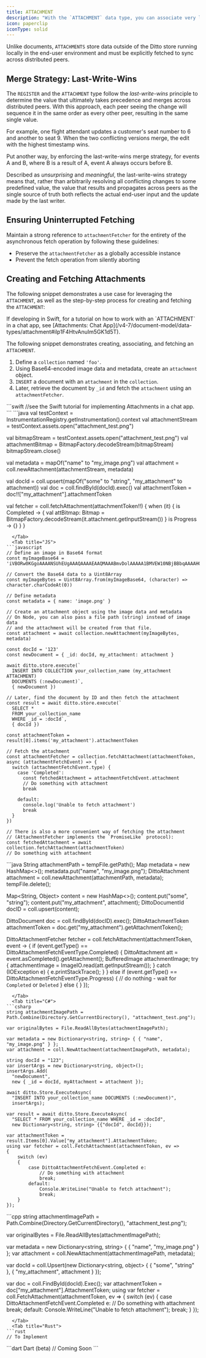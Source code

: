 ```yaml
---
title: ATTACHMENT
description: "With the `ATTACHMENT` data type, you can associate very large amounts of binary data, such as an image, video, a deeply embedded document, and so on, with a document and sync across peers without conflict."
icon: paperclip
iconType: solid
---
```


Unlike documents, `ATTACHMENTS` store data outside of the Ditto store running locally in the end-user environment and must be explicitly fetched to sync across distributed peers.

## Merge Strategy: Last-Write-Wins

The `REGISTER` and the `ATTACHMENT` type follow the *last-write-wins* principle to determine the value that ultimately takes precedence and merges across distributed peers. With this approach, each peer seeing the change will sequence it in the same order as every other peer, resulting in the same single value.

For example, one flight attendant updates a customer's seat number to 6 and another to seat 9. When the two conflicting versions merge, the edit with the highest timestamp wins.

Put another way, by enforcing the last-write-wins merge strategy, for events A and B, where B is a result of A, event A always occurs before B.

Described as *unsurprising* and *meaningful*, the last-write-wins strategy means that, rather than arbitrarily resolving all conflicting changes to some predefined value, the value that results and propagates across peers as the single source of truth both reflects the actual end-user input and the update made by the last writer.

## Ensuring Uninterrupted Fetching

Maintain a strong reference to `attachmentFetcher` for the entirety of the asynchronous fetch operation by following these guidelines:

- Preserve the `attachmentFetcher` as a globally accessible instance
- Prevent the fetch operation from silently aborting

## Creating and Fetching Attachments

The following snippet demonstrates a use case for leveraging the `ATTACHMENT`, as well as the step-by-step process for creating and fetching the `ATTACHMENT`:


<Info>
If developing in Swift, for a tutorial on how to work with an `ATTACHMENT` in a chat app, see [Attachments: Chat App](/v4-7/document-model/data-types/attachment#ilp1F4HtvAnuIm5GK1d5T).
</Info>

The following snippet demonstrates creating, associating, and fetching an `ATTACHMENT`.

1. Define a `collection` named `'foo'`.
2. Using Base64-encoded image data and metadata, create an `attachment` object.
3. `INSERT` a document with an `attachment` in the `collection`.
4. Later, retrieve the document by `_id` and fetch the `attachment` using an `attachmentFetcher`.

<Tabs>
  <Tab title="Swift">
```swift
//see the Swift tutorial for implementing Attachments in a chat app.
```
  </Tab>
  <Tab title="Kotlin">
```java
val testContext = InstrumentationRegistry.getInstrumentation().context
val attachmentStream = testContext.assets.open("attachment_test.png")

val bitmapStream = testContext.assets.open("attachment_test.png")
val attachmentBitmap = BitmapFactory.decodeStream(bitmapStream)
bitmapStream.close()

val metadata = mapOf("name" to "my_image.png")
val attachment = coll.newAttachment(attachmentStream, metadata)

val docId = coll.upsert(mapOf("some" to "string", "my_attachment" to attachment))
val doc = coll.findById(docId).exec()
val attachmentToken = doc!!["my_attachment"].attachmentToken

val fetcher = coll.fetchAttachment(attachmentToken!!) {
    when (it) {
        is Completed -> {
            val attBitmap: Bitmap = BitmapFactory.decodeStream(it.attachment.getInputStream())
        }
        is Progress -> {}
    }
}
```
  </Tab>
  <Tab title="JS">
```javascript
// Define an image in Base64 format
const myImageBase64 = 'iVBORw0KGgoAAAANSUhEUgAAAQAAAAEAAQMAAABmvDolAAAAA1BMVEW10NBjBBbqAAAAH0lEQVRoge3BAQ0AAADCoPdPbQ43oAAAAAAAAAAAvg0hAAABmmDh1QAAAABJRU5ErkJggg=='

// Convert the Base64 data to a Uint8Array
const myImageBytes = Uint8Array.from(myImageBase64, (character) => character.charCodeAt(0))

// Define metadata
const metadata = { name: 'image.png' }

// Create an attachment object using the image data and metadata
// On Node, you can also pass a file path (string) instead of image data
// and the attachment will be created from that file.
const attachment = await collection.newAttachment(myImageBytes, metadata)

const docId = '123'
const newDocument = { _id: docId, my_attachment: attachment }

await ditto.store.execute(`
  INSERT INTO COLLECTION your_collection_name (my_attachment ATTACHMENT)
  DOCUMENTS (:newDocument)`,
  { newDocument })

// Later, find the document by ID and then fetch the attachment
const result = await ditto.store.execute(`
  SELECT *
  FROM your_collection_name
  WHERE _id = :docId`,
  { docId })

const attachmentToken = result[0].items('my_attachment').attachmentToken

// Fetch the attachment
const attachmentFetcher = collection.fetchAttachment(attachmentToken, async (attachmentFetchEvent) => {
  switch (attachmentFetchEvent.type) {
    case 'Completed':
      const fetchedAttachment = attachmentFetchEvent.attachment
      // Do something with attachment
      break

    default:
      console.log('Unable to fetch attachment')
      break
  }
})

// There is also a more convenient way of fetching the attachment
// (AttachmentFetcher implements the `PromiseLike` protocol):
const fetchedAttachment = await collection.fetchAttachment(attachmentToken)
// Do something with attachment
```
  </Tab>
  <Tab title="Java">
```java
String attachmentPath = tempFile.getPath();
Map<String, String> metadata = new HashMap<>();
metadata.put("name", "my_image.png");
DittoAttachment attachment = coll.newAttachment(attachmentPath, metadata);
tempFile.delete();

Map<String, Object> content = new HashMap<>();
content.put("some", "string");
content.put("my_attachment", attachment);
DittoDocumentId docID = coll.upsert(content);

DittoDocument doc = coll.findById(docID).exec();
DittoAttachmentToken attachmentToken = doc.get("my_attachment").getAttachmentToken();

DittoAttachmentFetcher fetcher = coll.fetchAttachment(attachmentToken, event -> {
    if (event.getType() == DittoAttachmentFetchEventType.Completed) {
        DittoAttachment att = event.asCompleted().getAttachment();
        BufferedImage attachmentImage;
        try {
            attachmentImage = ImageIO.read(att.getInputStream());
        } catch (IOException e) {
            e.printStackTrace();
        }
    } else if (event.getType() == DittoAttachmentFetchEventType.Progress) {
        // do nothing - wait for `Completed` or `Deleted`
    } else {
    }
});
```
  </Tab>
  <Tab title="C#">
```csharp
string attachmentImagePath = Path.Combine(Directory.GetCurrentDirectory(), "attachment_test.png");

var originalBytes = File.ReadAllBytes(attachmentImagePath);

var metadata = new Dictionary<string, string> { { "name", "my_image.png" } };
var attachment = coll.NewAttachment(attachmentImagePath, metadata);

string docId = "123";
var insertArgs = new Dictionary<string, object>();
insertArgs.Add(
  "newDocument",
  new { _id = docId, myAttachment = attachment });

await ditto.Store.ExecuteAsync(
  "INSERT INTO your_collection_name DOCUMENTS (:newDocument)",
  insertArgs);

var result = await ditto.Store.ExecuteAsync(
  "SELECT * FROM your_collection_name WHERE _id = :docId",
  new Dictionary<string, string> {{"docId", docId}});

var attachmentToken = result.Items[0].Value["my_attachment"].AttachmentToken;
using var fetcher = coll.FetchAttachment(attachmentToken, ev =>
{
    switch (ev)
    {
        case DittoAttachmentFetchEvent.Completed e:
            // Do something with attachment
            break;
        default:
            Console.WriteLine("Unable to fetch attachment");
            break;
    }
});
```
  </Tab>
  <Tab title="C++">
```cpp
string attachmentImagePath = Path.Combine(Directory.GetCurrentDirectory(), "attachment_test.png");

var originalBytes = File.ReadAllBytes(attachmentImagePath);

var metadata = new Dictionary<string, string> { { "name", "my_image.png" } };
var attachment = coll.NewAttachment(attachmentImagePath, metadata);

var docId = coll.Upsert(new Dictionary<string, object> { { "some", "string" }, { "my_attachment", attachment } });

var doc = coll.FindById(docId).Exec();
var attachmentToken = doc["my_attachment"].AttachmentToken;
using var fetcher = coll.FetchAttachment(attachmentToken, ev =>
{
    switch (ev)
    {
        case DittoAttachmentFetchEvent.Completed e:
            // Do something with attachment
            break;
        default:
            Console.WriteLine("Unable to fetch attachment");
            break;
    }
});
```
  </Tab>
  <Tab title="Rust">
```rust
// To Implement
```
  </Tab>
  <Tab title="Dart">
```dart Dart (beta)
// Coming Soon
```
  </Tab>
</Tabs>



